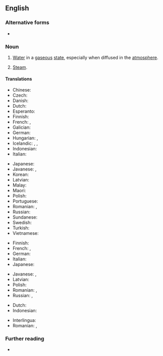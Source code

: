 {{also|water-vapor}}
==English==

===Alternative forms===
* {{l|en|water vapour}}

===Noun===
{{en-noun}}

# [[water|Water]] in a [[gaseous]] [[state]], especially when diffused in the [[atmosphere]].
#: {{syn|en|aqueous vapor}}
# [[steam|Steam]].

====Translations====
{{trans-top|water in a gaseous state}}
* Chinese: {{t+|zh|水氣}}
* Czech: {{t+|cs|vodní pára|f}}
* Danish: {{t+|da|vanddamp|c}}
* Dutch: {{t+|nl|waterdamp|m}}
* Esperanto: {{t|eo|akvovaporo}}
* Finnish: {{t+|fi|vesihöyry}}
* French: {{t+|fr|vapeur|f}}, {{t+|fr|vapeur d'eau|f}}
* Galician: {{t|gl|vapor de auga|m}}
* German: {{t+|de|Wasserdampf|m}}
* Hungarian: {{t+|hu|vízgőz}}, {{t+|hu|vízpára}}
* Icelandic: {{t|is|loftraki|m}}, {{t|is|vatnsgufa|f}}, {{t+|is|eimur|m}}
* Indonesian: {{t+|id|uap air}}
* Italian: {{t+|it|vapore acqueo|m}}
{{trans-mid}}
* Japanese: {{t+|ja|水蒸気|tr=すいじょうき, suijōki|sc=Jpan}}
* Javanese: {{t+|jv|kukus}}, {{t+|jv|uwab}}
* Korean: {{t+|ko|수증기(水蒸氣)}}
* Latvian: {{t|lv|ūdens tvaiks|m}}
* Malay: {{t+|ms|wap air}}
* Maori: {{t|mi|wairehu}}
* Polish: {{t+|pl|para wodna|f}}
* Portuguese: {{t|pt|[[vapor]] [[d'água]]|m}}
* Romanian: {{t+|ro|abur|m}}, {{t|ro|vapori de apă|m-p}}
* Russian: {{t+|ru|водяно́й пар|m}}
* Sundanese: {{t|su|saab}}
* Swedish: {{t+|sv|vattenånga|c}}
* Turkish: {{t+|tr|su buharı}}
* Vietnamese: {{t|vi|hơi nước}}
{{trans-bottom}}

{{trans-top|steam}}
* Finnish: {{t+|fi|vesihöyry}}
* French: {{t+|fr|vapeur|f}}, {{t+|fr|vapeur d'eau|f}}
* German: {{t+|de|Dampf|m}}
* Italian: {{t+|it|vapore|m}}
* Japanese: {{t+|ja|蒸気|tr=じょうき, jōki|sc=Jpan}}
{{trans-mid}}
* Javanese: {{t+|jv|kukus}}, {{t+|jv|uwab}}
* Latvian: {{t|lv|ūdens tvaiks|m}}
* Polish: {{t+|pl|para}}
* Romanian: {{t+|ro|abur|m}}, {{t+|ro|vapori|m-p}}
* Russian: {{t+|ru|водяно́й пар|m}}, {{t+|ru|пар|m}}
{{trans-bottom}}

{{checktrans-top}}
* Dutch: {{t+check|nl|waterdamp|m}}
* Indonesian: {{t+check|id|uap air}}
{{trans-mid}}
* Interlingua: {{t-check|ia|vapor de aqua}}
* Romanian: {{t+check|ro|abur|m}}, {{t-check|ro|vapori de apă|m-p}}
{{trans-bottom}}

===Further reading===
* {{pedia}}
